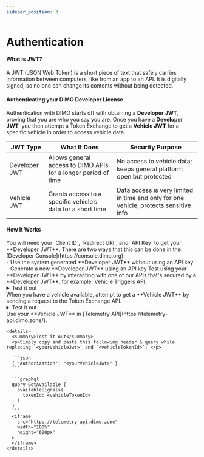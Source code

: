 ```yaml
---
sidebar_position: 3
---
```



# Authentication
#### What is JWT?
A JWT (JSON Web Token) is a short piece of text that safely carries information between computers, like from an app to an API.
It is digitally signed, so no one can change its contents without being detected.

#### Authenticating your DIMO Developer License
Authentication with DIMO starts off with obtaining a **Developer JWT**, proving that you are who you say you are. 
Once you have a **Developer JWT**, you then attempt a Token Exchange to get a **Vehicle JWT** for a specific vehicle in order to access vehicle data.

| JWT Type               | What It Does                                                   | Security Purpose                                                                  |
|------------------------|----------------------------------------------------------------|-----------------------------------------------------------------------------------|
| Developer JWT          | Allows general access to DIMO APIs for a longer period of time | No access to vehicle data; keeps general platform open but protected              |
| Vehicle JWT            | Grants access to a specific vehicle’s data for a short time    | Data access is very limited in time and only for one vehicle; protects sensitive info |

#### How It Works

<Stepper>
  <Step title="Prerequisites">
    You will need your `Client ID`, `Redirect URI`, and `API Key` to get your **Developer JWT**.
  </Step>
  <Step title="Getting Your Developer JWT">
    There are two ways that this can be done in the [Developer Console](https://console.dimo.org): <br />
      - Use the system generated **Developer JWT** without using an API key <br />
      - Generate a new **Developer JWT** using an API key
  </Step>
  <Step title="Using Your Developer JWT">
    Test using your **Developer JWT** by interacting with one of our APIs that's secured by a **Developer JWT**, 
    for example: Vehicle Triggers API.
    <details>
      <summary>Test it out</summary>
      <ApiTester 
        defaultUrl="https://vehicle-triggers-api.dimo.zone"
        method="GET"
        title="Test Using Your Developer JWT"
      />
    </details>
  </Step>
  <Step title="Fetching a Vehicle JWT">
    When you have a vehicle available, attempt to get a **Vehicle JWT** by sending a request to the Token Exchange API.
    <details>
      <summary>Test it out</summary>
      <ApiTester
        title="Exchange Developer JWT for a Vehicle JWT"
        method="POST"
        defaultUrl="https://token-exchange-api.dimo.zone/v1/tokens/exchange"
        requestBody={`{ "nftContractAddress": "0xbA5738a18d83D41847dfFbDC6101d37C69c9B0cF" }`}
        userInputs={[
          {
            key: 'tokenId',
            label: 'Vehicle Token ID',
            type: 'number'
          },
          {
            key: 'privileges',
            label: 'Permissions Requested',
            type: 'array',
            options: [
              { label: 'All-time, non-location data', value: 1 },
              { label: 'Commands', value: 2 },
              { label: 'Current location', value: 3 },
              { label: 'All-time location', value: 4 },
              { label: 'View VIN credentials', value: 5 },
              { label: 'Live data streams', value: 6 },
              { label: 'Raw data', value: 7 },
              { label: 'Approximate location', value: 8 },
            ],
            helpText: 'Select one or more by clicking while holding down Command (⌘ on a Mac) or Ctrl (PC)',
          }
        ]}
      />
    </details>
  </Step>
  <Step title="Using a Vehicle JWT">
    Use your **Vehicle JWT** in [Telemetry API](https://telemetry-api.dimo.zone/). 

    <details>
      <summary>Test it out</summary>
      <p>Simply copy and paste this following header & query while replacing `<yourVehicleJwt>` and `<vehicleTokenId>`: </p>
    
      ```json
      { "Authorization": "<yourVehicleJwt>" }
      ```

      ```graphql
      query GetAvailable {
        availableSignals(
          tokenId: <vehicleTokenId>
        )
      }
      ```
      <iframe 
        src="https://telemetry-api.dimo.zone"
        width="100%"
        height="600px"
      >
      </iframe>
    </details>
  </Step>

</Stepper>
